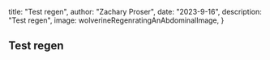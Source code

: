 



 title: "Test regen",
 author: "Zachary Proser",
 date: "2023-9-16",
 description: "Test regen",
 image: wolverineRegenratingAnAbdominalImage,
} 


## Test regen
